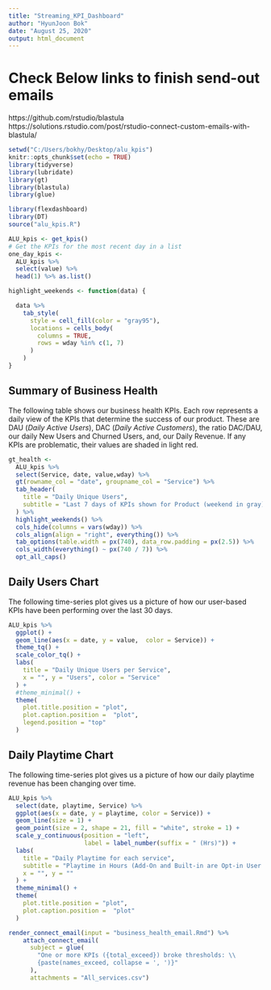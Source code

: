```yaml
---
title: "Streaming_KPI_Dashboard"
author: "HyunJoon Bok"
date: "August 25, 2020"
output: html_document
---
```


# Check Below links to finish send-out emails 
https://github.com/rstudio/blastula
https://solutions.rstudio.com/post/rstudio-connect-custom-emails-with-blastula/

```r
setwd("C:/Users/bokhy/Desktop/alu_kpis")
knitr::opts_chunk$set(echo = TRUE)
library(tidyverse)
library(lubridate)
library(gt)
library(blastula)
library(glue)

library(flexdashboard)
library(DT)
source("alu_kpis.R")
```

```r
ALU_kpis <- get_kpis()
# Get the KPIs for the most recent day in a list
one_day_kpis <-
  ALU_kpis %>%
  select(value) %>%
  head(1) %>% as.list()
```

```r
highlight_weekends <- function(data) {

  data %>%
    tab_style(
      style = cell_fill(color = "gray95"),
      locations = cells_body(
        columns = TRUE,
        rows = wday %in% c(1, 7)
      )
    )
}
```


## Summary of Business Health

The following table shows our business health KPIs. Each row represents a daily view of the KPIs that determine the success of our product. These are DAU (*Daily Active Users*), DAC (*Daily Active Customers*), the ratio DAC/DAU, our daily New Users and Churned Users, and, our Daily Revenue. If any KPIs are problematic, their values are shaded in light red.

```r
gt_health <-
  ALU_kpis %>%
  select(Service, date, value,wday) %>% 
  gt(rowname_col = "date", groupname_col = "Service") %>%
  tab_header(
    title = "Daily Unique Users",
    subtitle = "Last 7 days of KPIs shown for Product (weekend in gray)"
  ) %>% 
  highlight_weekends() %>%
  cols_hide(columns = vars(wday)) %>%
  cols_align(align = "right", everything()) %>%
  tab_options(table.width = px(740), data_row.padding = px(2.5)) %>%
  cols_width(everything() ~ px(740 / 7)) %>%
  opt_all_caps()
```


## Daily Users Chart

The following time-series plot gives us a picture of how our user-based KPIs have been performing over the last 30 days.

```r
ALU_kpis %>%
  ggplot() +
  geom_line(aes(x = date, y = value,  color = Service)) +
  theme_tq() + 
  scale_color_tq() +
  labs(
    title = "Daily Unique Users per Service",
    x = "", y = "Users", color = "Service"
  ) +
  #theme_minimal() +
  theme(
    plot.title.position = "plot",
    plot.caption.position =  "plot",
    legend.position = "top"
  )
```


## Daily Playtime Chart

The following time-series plot gives us a picture of how our daily playtime revenue has been changing over time.

```r
ALU_kpis %>%
  select(date, playtime, Service) %>%
  ggplot(aes(x = date, y = playtime, color = Service)) +
  geom_line(size = 1) +
  geom_point(size = 2, shape = 21, fill = "white", stroke = 1) +
  scale_y_continuous(position = "left",
                     label = label_number(suffix = " (Hrs)")) +
  labs(
    title = "Daily Playtime for each service",
    subtitle = "Playtime in Hours (Add-On and Built-in are Opt-in User Only)\n",
    x = "", y = ""
  ) +
  theme_minimal() +
  theme(
    plot.title.position = "plot",
    plot.caption.position =  "plot"
  )
```

```r
render_connect_email(input = "business_health_email.Rmd") %>%
    attach_connect_email(
      subject = glue(
        "One or more KPIs ({total_exceed}) broke thresholds: \\
        {paste(names_exceed, collapse = ', ')}"
      ),
      attachments = "All_services.csv")

```